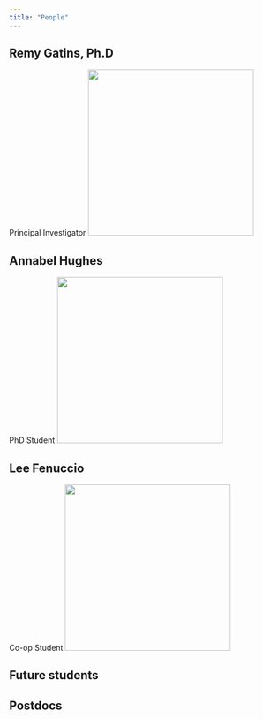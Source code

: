 ```yaml
---
title: "People"
---
```


## Remy Gatins, Ph.D
Principal Investigator
<img width="300" alt="" src="https://lh5.googleusercontent.com/RPqb9thG1vlVPvipgyxG8hR8G_jSTl_qhZxcblKfgThvvQfEIlS7-F-mxwOKcP5K0rNbEbfYAZGBus_SEvj42iVX-_diYo42DvO61CmAGw4VQWcGsVRhE6j40VpJqc8KLg=w1280">

## Annabel Hughes
PhD Student
<img width="300" alt="" src="https://lh6.googleusercontent.com/dVXcxwgRoJrk8uoRmkaJu9CJ8DcYNEbCntjacFwNIF0AEmeCWhGoIYZrDxYOdV9IGJ81LED-0LngyJktfD9KCtJEEKi8EP8p4xcQG5zc_ZM47_WINMAhJq6dLdr98P8wzA=w1280">

## Lee Fenuccio
Co-op Student
<img width="300" alt="" src="https://lh3.googleusercontent.com/4Dn_aUMWn3gH6TcoDFNjBLykjFCJpFfldYTLkf5PBIS2pdhzZwAWM-y1PtyS2Uddz1pUX5fAQ5CoUO3LfV29tNflDG7_gGrBEm0bMY6sqNYav820JKvpoyq9-IyvvpCHzg=w1280">

## Future students

## Postdocs

